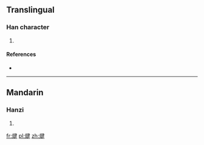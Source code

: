 ==Translingual==

===Han character===
{{Han char|rn=86|rad=火|as=09|sn=13|four=9584<sub>0</sub>|canj=火弓大手 (FNKQ)}}

# {{defn|Han|sort=火09}}

====References====
* {{Han ref|kx=0677.240|dkj=19216|hdz=32211.070|uh=7161|ud=29025|bh=DE76|bd=56950}}

----

==Mandarin==

===Hanzi===
{{cmn-hanzi|pin=[[xìn]] ([[xin4]]), [[xiū]] ([[xiu1]]), [[xù]] ([[xu4]])|wg=hsin<sup>4</sup>, hsiu<sup>1</sup>, hsü<sup>4</sup>}}

# {{defn|Mandarin|sort=火09}}

[[fr:煡]]
[[pl:煡]]
[[zh:煡]]